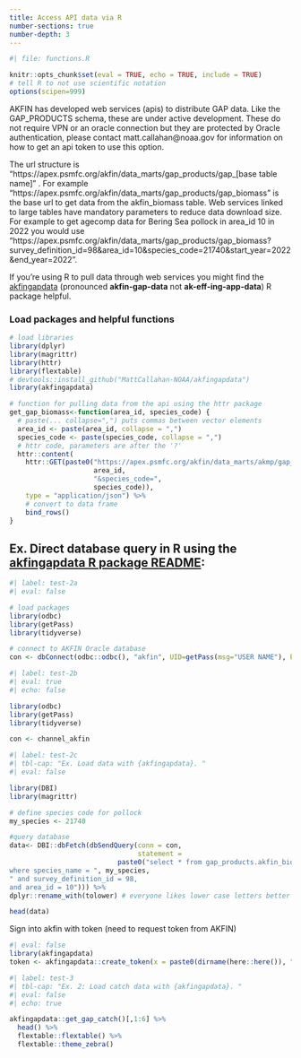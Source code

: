 ```yaml
---
title: Access API data via R
number-sections: true
number-depth: 3
---
```


```r
#| file: functions.R

knitr::opts_chunk$set(eval = TRUE, echo = TRUE, include = TRUE)
# tell R to not use scientific notation
options(scipen=999)
```

AKFIN has developed web services (apis) to distribute GAP data. Like the GAP_PRODUCTS schema, these are under active development. These do not require VPN or an oracle connection but they are protected by Oracle authentication, please contact matt.callahan@noaa.gov for information on how to get an api token to use this option.

The url structure is "https://apex.psmfc.org/akfin/data_marts/gap_products/gap_[base table name]" . For example "https://apex.psmfc.org/akfin/data_marts/gap_products/gap_biomass" is the base url to get data from the akfin_biomass table. Web services linked to large tables have mandatory parameters to reduce data download size. For example to get agecomp data for Bering Sea pollock in area_id 10 in 2022 you would use "https://apex.psmfc.org/akfin/data_marts/gap_products/gap_biomass?survey_definition_id=98&area_id=10&species_code=21740&start_year=2022&end_year=2022”.

If you’re using R to pull data through web services you might find the [akfingapdata](https://github.com/MattCallahan-NOAA/akfingapdata/tree/main) (pronounced **akfin-gap-data** not **ak-eff-ing-app-data**) R package helpful.


### Load packages and helpful functions

```r
# load libraries
library(dplyr)
library(magrittr)
library(httr)
library(flextable)
# devtools::install_github("MattCallahan-NOAA/akfingapdata")
library(akfingapdata)

# function for pulling data from the api using the httr package
get_gap_biomass<-function(area_id, species_code) {
  # paste(... collapse=",") puts commas between vector elements
  area_id <- paste(area_id, collapse = ",")
  species_code <- paste(species_code, collapse = ",")
  # httr code, parameters are after the '?'
  httr::content(
    httr::GET(paste0("https://apex.psmfc.org/akfin/data_marts/akmp/gap_biomass?area_id=",
                     area_id,
                     "&species_code=",
                     species_code)),
    type = "application/json") %>%
    # convert to data frame
    bind_rows()
}
```

## Ex. Direct database query in R using the [akfingapdata R package README](https://github.com/MattCallahan-NOAA/akfingapdata/blob/main/README.Rmd):

```r
#| label: test-2a
#| eval: false

# load packages
library(odbc)
library(getPass)
library(tidyverse)

# connect to AKFIN Oracle database
con <- dbConnect(odbc::odbc(), "akfin", UID=getPass(msg="USER NAME"), PWD=getPass())
```

```r
#| label: test-2b
#| eval: true
#| echo: false

library(odbc)
library(getPass)
library(tidyverse)

con <- channel_akfin
```


```r
#| label: test-2c
#| tbl-cap: "Ex. Load data with {akfingapdata}. "
#| eval: false

library(DBI)
library(magrittr)

# define species code for pollock
my_species <- 21740

#query database
data<- DBI::dbFetch(dbSendQuery(conn = con,
                                statement = 
                           paste0("select * from gap_products.akfin_biomass 
where species_name = ", my_species, 
" and survey_definition_id = 98, 
and area_id = 10"))) %>%
dplyr::rename_with(tolower) # everyone likes lower case letters better

head(data)
```

Sign into akfin with token (need to request token from AKFIN)

```r
#| eval: false
library(akfingapdata)
token <- akfingapdata::create_token(x = paste0(dirname(here::here()), "/akfin_token.txt"))
```

```r
#| label: test-3
#| tbl-cap: "Ex. 2: Load catch data with {akfingapdata}. "
#| eval: false
#| echo: true

akfingapdata::get_gap_catch()[,1:6] %>% 
  head() %>% 
  flextable::flextable() %>%
  flextable::theme_zebra()
```

